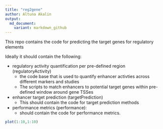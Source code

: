 ```yaml
---
title: "reg2gene"
author: Altuna Akalin
output:
  md_document:
    variant: markdown_github
---
```



This repo contains the code for predicting the target genes for regulatory elements

Ideally it should contain the following:

-  regulatory activity quantification per pre-defined region (regulatoryActivity)
    - the code base that is used to quantify enhancer activties across different markers and studies
    - The scripts to match enhancers to potential target genes within pre-defined window around gene TSSes
- enhancer target prediction (targetPrediction)
    - This should contain the code for target prediction methods
- performance metrics (performance):
    - should contain the code for performance metrics.

```r
plot(1:10,1:10)
```